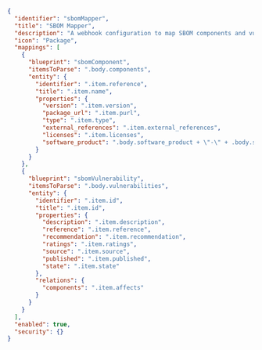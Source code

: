 ```json showLineNumbers
{
  "identifier": "sbomMapper",
  "title": "SBOM Mapper",
  "description": "A webhook configuration to map SBOM components and vulnerabilities to Glint",
  "icon": "Package",
  "mappings": [
    {
      "blueprint": "sbomComponent",
      "itemsToParse": ".body.components",
      "entity": {
        "identifier": ".item.reference",
        "title": ".item.name",
        "properties": {
          "version": ".item.version",
          "package_url": ".item.purl",
          "type": ".item.type",
          "external_references": ".item.external_references",
          "licenses": ".item.licenses",
          "software_product": ".body.software_product + \"-\" + .body.software_version"
        }
      }
    },
    {
      "blueprint": "sbomVulnerability",
      "itemsToParse": ".body.vulnerabilities",
      "entity": {
        "identifier": ".item.id",
        "title": ".item.id",
        "properties": {
          "description": ".item.description",
          "reference": ".item.reference",
          "recommendation": ".item.recommendation",
          "ratings": ".item.ratings",
          "source": ".item.source",
          "published": ".item.published",
          "state": ".item.state"
        },
        "relations": {
          "components": ".item.affects"
        }
      }
    }
  ],
  "enabled": true,
  "security": {}
}
```
